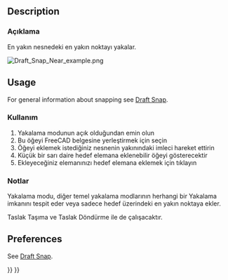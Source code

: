<languages/>

{{Docnav
|[[Draft_Snap_Special|Snap Special]]
|[[Draft_Snap_Ortho|Snap Ortho]]
|[[Draft_Workbench|Draft]]
|IconL=Draft_Snap_Special.svg
|IconR=Draft_Snap_Ortho.svg
|IconC=Workbench_Draft.svg
}}

<div class="mw-translate-fuzzy">
{{GuiCommand/tr
|Name=Draft Snap Near
|Name/tr=Taslak En yakın
|MenuLocation=Taslak → [[Draft Snap/tr|Yakalama]] → En yakın
|Workbenches=[[Draft_Workbench/tr|Taslak]], [[Arch_Workbench/tr|Mimari]]
|Shortcut=
|SeeAlso=
}}
</div>

== Description == 

<div class="mw-translate-fuzzy">
=== Açıklama === 
En yakın nesnedeki en yakın noktayı yakalar.
</div>

[[Image:Draft_Snap_Near_example.png]]
{{Caption|Snapping the second point of a line to the nearest point on an edge}}

== Usage == 

For general information about snapping see [[Draft_Snap|Draft Snap]].

<div class="mw-translate-fuzzy">
=== Kullanım === 
# Yakalama modunun açık olduğundan emin olun 
# Bu öğeyi FreeCAD belgesine yerleştirmek için seçin
# Öğeyi eklemek istediğiniz nesnenin yakınındaki imleci hareket ettirin
# Küçük bir sarı daire hedef elemana eklenebilir öğeyi gösterecektir  
# Ekleyeceğiniz elemanınızı hedef elemana eklemek için tıklayın
</div>

<span id="Notes"></span>
<div class="mw-translate-fuzzy">
=== Notlar === 
Yakalama modu, diğer temel yakalama modlarının herhangi bir Yakalama imkanını tespit eder veya sadece hedef üzerindeki en yakın noktaya ekler.
</div>

<div class="mw-translate-fuzzy">
Taslak Taşıma ve Taslak Döndürme ile de çalışacaktır.
</div>

== Preferences ==

See [[Draft_Snap#Preferences|Draft Snap]].


{{Docnav
|[[Draft_Snap_Special|Snap Special]]
|[[Draft_Snap_Ortho|Snap Ortho]]
|[[Draft_Workbench|Draft]]
|IconL=Draft_Snap_Special.svg
|IconR=Draft_Snap_Ortho.svg
|IconC=Workbench_Draft.svg
}}

{{Draft Tools navi{{#translation:}}}}
{{Userdocnavi{{#translation:}}}}